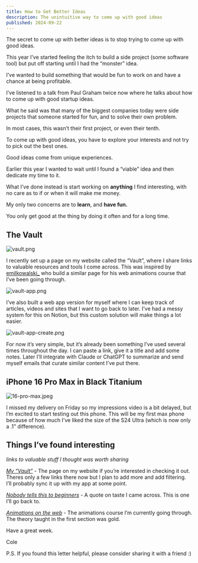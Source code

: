 ```yaml
---
title: How to Get Better Ideas
description: The unintuitive way to come up with good ideas
published: 2024-09-22
---
```


The secret to come up with better ideas is to stop trying to come up with good ideas.

This year I’ve started feeling the itch to build a side project (some software tool) but put off starting until I had the “monster” idea.

I’ve wanted to build something that would be fun to work on and have a chance at being profitable.

I’ve listened to a talk from Paul Graham twice now where he talks about how to come up with good startup ideas.

What he said was that many of the biggest companies today were side projects that someone started for fun, and to solve their own problem.

In most cases, this wasn’t their first project, or even their tenth.

To come up with good ideas, you have to explore your interests and not try to pick out the best ones.

Good ideas come from unique experiences.

Earlier this year I wanted to wait until I found a “viable” idea and then dedicate my time to it.

What I’ve done instead is start working on **anything** I find interesting, with no care as to if or when it will make me money.

My only two concerns are to **learn**, and **have fun.**

You only get good at the thing by doing it often and for a long time.

## The Vault

![vault.png](https://assets.colecaccamise.com/letters/how-to-get-better-ideas/vault.png)

I recently set up a page on my website called the “Vault”, where I share links to valuable resources and tools I come across. This was inspired by [emilkowalski\_](https://x.com/emilkowalski_) who build a similar page for his web animations course that I’ve been going through.

![vault-app.png](https://assets.colecaccamise.com/letters/how-to-get-better-ideas/vault-app.png)

I’ve also built a web app version for myself where I can keep track of articles, videos and sites that I want to go back to later. I’ve had a messy system for this on Notion, but this custom solution will make things a lot easier.

![vault-app-create.png](https://assets.colecaccamise.com/letters/how-to-get-better-ideas/vault-app-create.png)

For now it’s very simple, but it’s already been something I’ve used several times throughout the day. I can paste a link, give it a title and add some notes. Later I’ll integrate with Claude or ChatGPT to summarize and send myself emails that curate similar content I’ve put there.

## iPhone 16 Pro Max in Black Titanium

![16-pro-max.jpeg](https://assets.colecaccamise.com/letters/how-to-get-better-ideas/16-pro-max.jpeg)

I missed my delivery on Friday so my impressions video is a bit delayed, but I’m excited to start testing out this phone. This will be my first max phone because of how much I’ve liked the size of the S24 Ultra (which is now only a .1” difference).

## Things I’ve found interesting

_links to valuable stuff I thought was worth sharing_

[_My “Vault”_](https://colecaccamise.com/vault) - The page on my website if you’re interested in checking it out. Theres only a few links there now but I plan to add more and add filtering. I’ll probably sync it up with my app at some point.

[_Nobody tells this to beginners_](https://www.goodreads.com/quotes/309485-nobody-tells-this-to-people-who-are-beginners-i-wish) - A quote on taste I came across. This is one I’ll go back to.

[_Animations on the web_](https://animations.dev/) - The animations course I’m currently going through. The theory taught in the first section was gold.

Have a great week.

Cole

P.S. If you found this letter helpful, please consider sharing it with a friend :)
